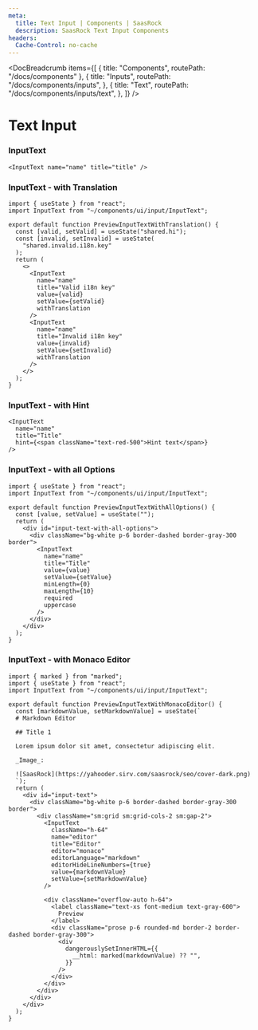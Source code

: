 ```yaml
---
meta:
  title: Text Input | Components | SaasRock
  description: SaasRock Text Input Components
headers:
  Cache-Control: no-cache
---
```



<DocBreadcrumb
  items={[
    { title: "Components", routePath: "/docs/components" },
    {
      title: "Inputs",
      routePath: "/docs/components/inputs",
    },
    {
      title: "Text",
      routePath: "/docs/components/inputs/text",
    },
  ]}
/>

# Text Input


### InputText

<PreviewInputText />

```tsx
<InputText name="name" title="title" />
```


### InputText - with Translation

<PreviewInputTextWithTranslation />

```tsx
import { useState } from "react";
import InputText from "~/components/ui/input/InputText";

export default function PreviewInputTextWithTranslation() {
  const [valid, setValid] = useState("shared.hi");
  const [invalid, setInvalid] = useState(
    "shared.invalid.i18n.key"
  );
  return (
    <>
      <InputText
        name="name"
        title="Valid i18n key"
        value={valid}
        setValue={setValid}
        withTranslation
      />
      <InputText
        name="name"
        title="Invalid i18n key"
        value={invalid}
        setValue={setInvalid}
        withTranslation
      />
    </>
  );
}
```


### InputText - with Hint

<PreviewInputTextWithHintAndHelp />

```tsx
<InputText
  name="name"
  title="Title"
  hint={<span className="text-red-500">Hint text</span>}
/>
```


### InputText - with all Options

<PreviewInputTextWithAllOptions />

```tsx
import { useState } from "react";
import InputText from "~/components/ui/input/InputText";

export default function PreviewInputTextWithAllOptions() {
  const [value, setValue] = useState("");
  return (
    <div id="input-text-with-all-options">
      <div className="bg-white p-6 border-dashed border-gray-300 border">
        <InputText
          name="name"
          title="Title"
          value={value}
          setValue={setValue}
          minLength={0}
          maxLength={10}
          required
          uppercase
        />
      </div>
    </div>
  );
}
```


### InputText - with Monaco Editor

<PreviewInputTextWithMonacoEditor />

```tsx
import { marked } from "marked";
import { useState } from "react";
import InputText from "~/components/ui/input/InputText";

export default function PreviewInputTextWithMonacoEditor() {
  const [markdownValue, setMarkdownValue] = useState(`
  # Markdown Editor
  
  ## Title 1

  Lorem ipsum dolor sit amet, consectetur adipiscing elit.

  _Image_:

  ![SaasRock](https://yahooder.sirv.com/saasrock/seo/cover-dark.png)
  `);
  return (
    <div id="input-text">
      <div className="bg-white p-6 border-dashed border-gray-300 border">
        <div className="sm:grid sm:grid-cols-2 sm:gap-2">
          <InputText
            className="h-64"
            name="editor"
            title="Editor"
            editor="monaco"
            editorLanguage="markdown"
            editorHideLineNumbers={true}
            value={markdownValue}
            setValue={setMarkdownValue}
          />

          <div className="overflow-auto h-64">
            <label className="text-xs font-medium text-gray-600">
              Preview
            </label>
            <div className="prose p-6 rounded-md border-2 border-dashed border-gray-300">
              <div
                dangerouslySetInnerHTML={{
                  __html: marked(markdownValue) ?? "",
                }}
              />
            </div>
          </div>
        </div>
      </div>
    </div>
  );
}
```
